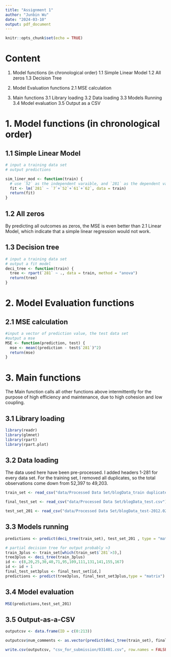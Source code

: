 ```yaml
---
title: "Assignment 1"
author: "Junbin Wu"
date: "2024-03-10"
output: pdf_document
---
```


```r
knitr::opts_chunk$set(echo = TRUE)
```

# Content

1. Model functions (in chronological order)
  1.1 Simple Linear Model
  1.2 All zeros
  1.3 Decision Tree
  
2. Model Evaluation functions
  2.1 MSE calculation

3. Main functions
  3.1 Library loading
  3.2 Data loading
  3.3 Models Running
  3.4 Model evaluation
  3.5 Output as a CSV

# 1. Model functions (in chronological order)

## 1.1 Simple Linear Model
```r
# input a training data set
# output predictions

sim_liner_mod <- function(train) {
  # use `52` as the independent varaible, and `281` as the dependent variable.
  fit <- lm(`281` ~ `7`+`52`+`61`+`62`, data = train)
  return(fit)
}
```

## 1.2 All zeros
By predicting all outcomes as zeros, the MSE is even better than 2.1 Linear Model, which indicate that a simple linear regression would not work.

## 1.3 Decision tree
```r
# input a training data set
# output a fit model
deci_tree <- function(train) {
  tree <- rpart(`281` ~ ., data = train, method = "anova")
  return(tree)
}

```

# 2. Model Evaluation functions

## 2.1 MSE calculation
```r
#input a vector of prediction value, the test data set
#output a mse
MSE <- function(prediction, test) {
  mse <- mean((prediction - test$`281`)^2)
  return(mse)
}

```



# 3. Main functions

The Main function calls all other functions above intermittently for the purpose of high efficiency and maintenance, due to high cohesion and low coupling.

## 3.1 Library loading

```r
library(readr)
library(glmnet)
library(rpart)
library(rpart.plot)
```

## 3.2 Data loading

The data used here have been pre-processed. I added headers 1-281 for every data set. For the training set, I removed all duplicates, so the total observations come down from 52,397 to 49,203.
```r
train_set <- read_csv("data/Processed Data Set/blogData_train duplicate removed.csv")

final_test_set <- read_csv("data/Processed Data Set/blogData_test.csv")

test_set_201 <- read_csv("data/Processed Data Set/blogData_test-2012.02.01.00_00.csv")
```
## 3.3 Models running
```r
predictions <- predict(deci_tree(train_set), test_set_201 , type = "matrix")

# partial decision tree for output probably >3
train_3plus <- train_set[which(train_set$`281`>3),]
tree3plus <- deci_tree(train_3plus)
id <- c(8,20,25,30,40,71,95,109,111,131,141,155,167)
id <- id + 1
final_test_set3plus <- final_test_set[id,]
predictions <- predict(tree3plus, final_test_set3plus,type = "matrix")

```

## 3.4 Model evaluation
```r
MSE(predictions,test_set_201)
```

## 3.5 Output-as-a-CSV
```r

outputcsv <- data.frame(ID = c(0:213))

outputcsv$num_comments <- as.vector(predict(deci_tree(train_set), final_test_set , type = "matrix"))

write.csv(outputcsv, "csv_for_submission/031401.csv", row.names = FALSE)

```








